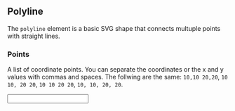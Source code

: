 
## Polyline

The `polyline` element is a basic SVG shape that connects multuple points with straight lines.

### Points

A list of coordinate points. You can separate the coordinates or the x and y values with commas and spaces. The follwing are the same: `10,10 20,20`, `10 10, 20 20`, `10 10 20 20`, `10, 10, 20, 20`.

<InputWrapper>
  <Input
    client:only="react"
    feature="polyline"
    property="points"
    type="text"
    long={true}
  />
</InputWrapper>

<Styling />
